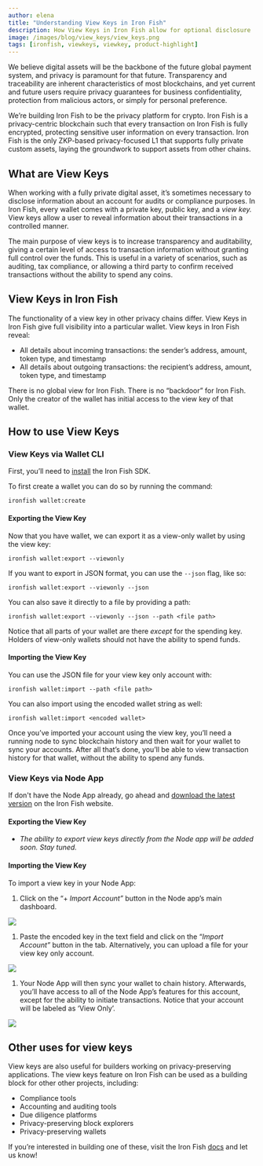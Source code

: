```yaml
---
author: elena
title: "Understanding View Keys in Iron Fish"
description: How View Keys in Iron Fish allow for optional disclosure
image: /images/blog/view_keys/view_keys.png
tags: [ironfish, viewkeys, viewkey, product-highlight]
---
```


We believe digital assets will be the backbone of the future global payment system, and privacy is paramount for that future. Transparency and traceability are inherent characteristics of most blockchains, and yet current and future users require privacy guarantees for business confidentiality, protection from malicious actors, or simply for personal preference.

We’re building Iron Fish to be the privacy platform for crypto. Iron Fish is a privacy-centric blockchain such that every transaction on Iron Fish is fully encrypted, protecting sensitive user information on every transaction. Iron Fish is the only ZKP-based privacy-focused L1 that supports fully private custom assets, laying the groundwork to support assets from other chains.

## What are View Keys

When working with a fully private digital asset, it’s sometimes necessary to disclose information about an account for audits or compliance purposes. In Iron Fish, every wallet comes with a private key, public key, and a *view key.* View keys allow a user to reveal information about their transactions in a controlled manner.

The main purpose of view keys is to increase transparency and auditability, giving a certain level of access to transaction information without granting full control over the funds. This is useful in a variety of scenarios, such as auditing, tax compliance, or allowing a third party to confirm received transactions without the ability to spend any coins.

## View Keys in Iron Fish

The functionality of a view key in other privacy chains differ. View Keys in Iron Fish give full visibility into a particular wallet. View keys in Iron Fish reveal:

- All details about incoming transactions: the sender’s address, amount, token type, and timestamp
- All details about outgoing transactions: the recipient’s address, amount, token type, and timestamp

There is no global view for Iron Fish. There is no “backdoor” for Iron Fish. Only the creator of the wallet has initial access to the view key of that wallet.

## How to use View Keys

### View Keys via Wallet CLI

First, you’ll need to [install](https://ironfish.network/developers/documentation/install-npm) the Iron Fish SDK.

To first create a wallet you can do so by running the command: 
```
ironfish wallet:create
```

#### Exporting the View Key

Now that you have wallet, we can export it as a view-only wallet by using the view key:
```
ironfish wallet:export --viewonly
```

If you want to export in JSON format, you can use the `--json` flag, like so:
```
ironfish wallet:export --viewonly --json
```

You can also save it directly to a file by providing a path:
```
ironfish wallet:export --viewonly --json --path <file path>
```

Notice that all parts of your wallet are there *except* for the spending key. Holders of view-only wallets should not have the ability to spend funds.

#### Importing the View Key

You can use the JSON file for your view key only account with:
```
ironfish wallet:import --path <file path>
```

You can also import using the encoded wallet string as well:
```
ironfish wallet:import <encoded wallet>
```

Once you’ve imported your account using the view key, you’ll need a running node to sync blockchain history and then wait for your wallet to sync your accounts. After all that’s done, you’ll be able to view transaction history for that wallet, without the ability to spend any funds.

### View Keys via Node App

If don't have the Node App already, go ahead and [download the latest version](https://ironfish.network/use/node-app) on the Iron Fish website.

#### Exporting the View Key

- *The ability to export view keys directly from the Node app will be added soon. Stay tuned.*

#### Importing the View Key

To import a view key in your Node App:

1. Click on the “+ *Import Account”* button in the Node app’s main dashboard.

![](/images/blog/view_keys/node_app_1.png)

1. Paste the encoded key in the text field and click on the “*Import Account”* button in the tab. Alternatively, you can upload a file for your view key only account.

![](/images/blog/view_keys/node_app_2.png)

1. Your Node App will then sync your wallet to chain history. Afterwards, you’ll have access to all of the Node App’s features for this account, except for the ability to initiate transactions. Notice that your account will be labeled as ‘View Only’.

![](/images/blog/view_keys/node_app_3.png)

## Other uses for view keys

View keys are also useful for builders working on privacy-preserving applications. The view keys feature on Iron Fish can be used as a building block for other other projects, including:

- Compliance tools
- Accounting and auditing tools
- Due diligence platforms
- Privacy-preserving block explorers
- Privacy-preserving wallets

If you’re interested in building one of these, visit the Iron Fish [docs](https://ironfish.network/developers/documentation/integration_local) and let us know! 
